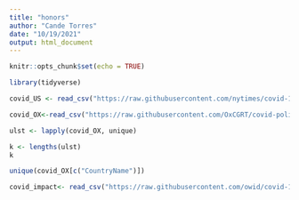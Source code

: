 ```yaml
---
title: "honors"
author: "Cande Torres"
date: "10/19/2021"
output: html_document
---
```


```r
knitr::opts_chunk$set(echo = TRUE)
```

```r
library(tidyverse)
```

```r
covid_US <- read_csv("https://raw.githubusercontent.com/nytimes/covid-19-data/master/us-states.csv")
```

```r

covid_OX<-read_csv("https://raw.githubusercontent.com/OxCGRT/covid-policy-tracker/162b5cae62b14993c1f0eda850aae5ee6001fdcb/data/OxCGRT_withnotes_2020.csv")

```

```r
ulst <- lapply(covid_OX, unique)
```

```r
k <- lengths(ulst)
k
```

```r
unique(covid_OX[c("CountryName")])
```

```r
covid_impact<- read_csv("https://raw.githubusercontent.com/owid/covid-19-data/master/public/data/owid-covid-data.csv")
```

